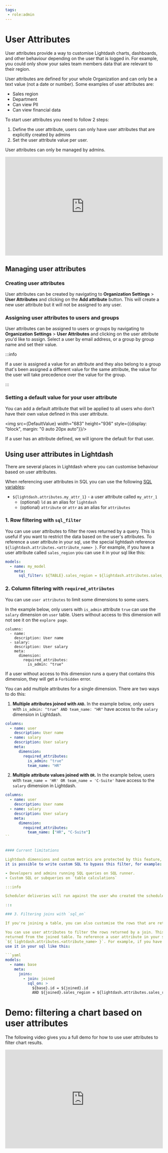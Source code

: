 ```yaml
---
tags:
 - role:admin
---
```




# User Attributes

User attributes provide a way to customise Lightdash charts, dashboards, and other behaviour depending on the user 
that is logged in. For example, you could only show your sales team members data that are relevant to their region.

User attributes are defined for your whole Organization and can only be a text value (not a date or number). Some 
examples of user attributes are:

- Sales region
- Department
- Can view PII
- Can view financial data

To start user attributes you need to follow 2 steps:

1. Define the user attribute, users can only have user attributes that are explicitly created by admins
2. Set the user attribute value per user.

User attributes can only be managed by admins.

<iframe width="100%" height="315" src="https://www.youtube.com/embed/eSUULAeBZU8" title="YouTube video player" 
frameborder="0" allow="accelerometer; autoplay; clipboard-write; encrypted-media; gyroscope; picture-in-picture; web-share" allowfullscreen></iframe>

## Managing user attributes


### Creating user attributes


User attributes can be created by navigating to **Organization Settings** > **User Attributes** and clicking on the 
**Add attribute** button. This will create a new user attribute but it will not be assigned to any user.

### Assigning user attributes to users and groups

User attributes can be assigned to users or groups by navigating to **Organization Settings** > **User Attributes** and 
clicking on the user attribute you'd like to assign. Select a user by email address, or a group by group name and set their value.

:::info

If a user is assigned a value for an attribute and they also belong to a group that's been assigned a different value for the same attribute, the value for the user will take precedence over the value for the group.

:::

### Setting a default value for your user attribute

You can add a default attribute that will be applied to all users who don't have their own value defined in this user attribute. 

<img src={DefaultValue} width="683" height="936" style={{display: "block", margin: "0 auto 20px auto"}}/>

If a user has an attribute defined, we will ignore the default for that user.

## Using user attributes in Lightdash

There are several places in Lightdash where you can customise behaviour based on user attributes.

When referencing user attributes in SQL you can use the following [SQL variables](./sql-variables.mdx):

- `${lightdash.attributes.my_attr_1}` - a user attribute called `my_attr_1`
  - (optional) `ld` as an alias for `lightdash`
  - (optional) `attribute` or `attr` as an alias for `attributes`

### 1. Row filtering with `sql_filter`

You can use user attributes to filter the rows returned by a query. This is useful if you want to restrict the data 
based on the user's attributes. To reference a user attribute in your sql, use the special lightdash reference 
`${lightdash.attributes.<attribute_name> }`. For example, if you have a user attribute called `sales_region` you can
use it in your sql like this:

```yaml
models:
  - name: my_model
    meta:
      sql_filter: ${TABLE}.sales_region = ${lightdash.attributes.sales_region}
```

### 2. Column filtering with `required_attributes`

You can use `user attributes` to limit some dimensions to some users. 

In the example below, only users with `is_admin` attribute `true` can use the `salary` dimension on `user` table. Users without access to this dimension will not see it on the `explore page`. 

```
columns: 
  - name: 
    description: User name
  - salary: 
    description: User salary 
    meta: 
      dimension: 
        required_attributes: 
          is_admin: "true" 
```

If a user without access to this dimension runs a query that contains this dimension, they will get a `Forbidden` error. 

You can add multiple attributes for a single dimension. There are two ways to do this:

1. **Multiple attributes joined with `AND`.** In the example below, only users with `is_admin: "true" AND team_name: "HR"` have access to the `salary` dimension in Lightdash.

```yaml
columns: 
  - name: user
    description: User name
  - name: salary
    description: User salary 
    meta: 
      dimension: 
        required_attributes: 
          is_admin: "true" 
          team_name: "HR"
```

2. **Multiple attribute values joined with `OR`.** In the example below, users with `team_name = 'HR' OR team_name = 'C-Suite'` have access to the `salary` dimension in Lightdash. 

```yaml
columns: 
  - name: user
    description: User name
  - name: salary
    description: User salary 
    meta: 
      dimension: 
        required_attributes:  
          team_name: ["HR", "C-Suite"]
``


#### Current limitations 

Lightdash dimensions and custom metrics are protected by this feature, however, 
it is possible to write custom SQL to bypass this filter, for example: 

- Developers and admins running SQL queries on SQL runner. 
- Custom SQL or subqueries on `table calculations`

:::info

Scheduler deliveries will run against the user who created the scheduled delivery, be careful when sharing required attributes with other users. 

:::

### 3. Filtering joins with `sql_on`

If you're joining a table, you can also customise the rows that are returned 

You can use user attributes to filter the rows returned by a join. This is useful if you want to restrict the data 
returned from the joined table. To reference a user attribute in your sql, use the special lightdash reference 
`${ lightdash.attributes.<attribute_name> }`. For example, if you have a user attribute called `sales_region` you can
use it in your sql like this:

```yaml
models:
  - name: base
    meta:
      joins:
        - join: joined
          sql_on: >
            ${base}.id = ${joined}.id
            AND ${joined}.sales_region = ${lightdash.attributes.sales_region}
```

# Demo: filtering a chart based on user attributes

The following video gives you a full demo for how to use user attributes to filter chart results.

<iframe width="100%" height="315" src="https://www.youtube.com/embed/t6QS0rr0PDQ" title="YouTube video player" frameborder="0" allow="accelerometer; autoplay; clipboard-write; encrypted-media; gyroscope; picture-in-picture; web-share" allowfullscreen></iframe>
